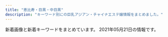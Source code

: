 ```yaml
---
title: "恵比寿・目黒・中目黒"
description: "キーワード別にの巨乳アジアン・チャイナエステ嬢情報をまとめました。"
---
```


新着画像と新着キーワードをまとめています。
2021年05月21日の情報です。

<DmmAffiliateIns />
<KeywordTable
  shops={
    [
    {
        "url": "http://www.oasis.esjoho.com/",
        "station": "\u897f\u5c0f\u5c71\u99c5",
        "img_links": [
            "http://www.oasis.esjoho.com/files/001.jpg",
            "http://www.oasis.esjoho.com/files/004-02.jpg",
            "http://www.oasis.esjoho.com/files/001-02.jpg",
            "http://www.oasis.esjoho.com/img/goback.jpg",
            "http://www.oasis.esjoho.com/img/ttl_info.png",
            "http://www.oasis.esjoho.com/files/002.jpg",
            "http://www.oasis.esjoho.com/files/005-02.jpg",
            "http://www.oasis.esjoho.com/img/btn_blog.png",
            "http://www.oasis.esjoho.com/files/002-02.jpg",
            "http://www.oasis.esjoho.com/img/pickup.jpg",
            "http://www.oasis.esjoho.com/files/005.jpg",
            "http://www.oasis.esjoho.com/files/004.jpg",
            "http://www.oasis.esjoho.com/img/tel.png",
            "http://www.oasis.esjoho.com/img/ttl_news.png",
            "http://www.oasis.esjoho.com/img/btn_side_mobile.jpg"
        ],
        "name": "\u7652\u3057\u5bb6",
        "keywords": {
            "87": 4,
            "86": 2,
            "C": 14,
            "D": 6,
            "85": 2
        }
    },
    {
        "keywords": {
            "85": 1,
            "88": 1,
            "87": 4,
            "D": 5,
            "C": 1
        },
        "img_links": [
            "http://nakamegurofun.com/images/xian.png",
            "http://nakamegurofun.com/files/0074f22.jpg",
            "http://nakamegurofun.com/files/0020964.jpg",
            "http://nakamegurofun.com/files/007-020964.jpg",
            "http://nakamegurofun.com/images/s2.jpg",
            "http://nakamegurofun.com/images/s4.jpg",
            "http://nakamegurofun.com/files/008-020964.jpg",
            "http://nakamegurofun.com/images/s3.jpg",
            "http://nakamegurofun.com/files/008fa9d.jpg",
            "http://nakamegurofun.com/files/006fa9d.jpg",
            "http://nakamegurofun.com/files/006-020964.jpg",
            "http://nakamegurofun.com/files/008-030964.jpg",
            "http://nakamegurofun.com/files/0080964.jpg",
            "http://nakamegurofun.com/images/zi_massage.png",
            "http://nakamegurofun.com/images/s5.jpg",
            "http://nakamegurofun.com/files/0034f22.jpg",
            "http://nakamegurofun.com/images/shop/shop02.jpg",
            "http://nakamegurofun.com/files/0024f22.jpg",
            "http://nakamegurofun.com/files/0050964.jpg",
            "http://nakamegurofun.com/files/007-030964.jpg",
            "http://nakamegurofun.com/files/0054f22.jpg",
            "http://nakamegurofun.com/images/shop/shop04.jpg",
            "http://nakamegurofun.com/images/main_top.png",
            "http://nakamegurofun.com/files/0060964.jpg",
            "http://nakamegurofun.com/files/002fa9d.jpg",
            "http://nakamegurofun.com/files/002-020964.jpg",
            "http://nakamegurofun.com/images/zi_staff.png",
            "http://nakamegurofun.com/files/002-030964.jpg",
            "http://nakamegurofun.com/files/005-020964.jpg",
            "http://nakamegurofun.com/files/0084f22.jpg",
            "http://nakamegurofun.com/files/003-020964.jpg",
            "http://nakamegurofun.com/images/tel.png",
            "http://nakamegurofun.com/files/005fa9d.jpg",
            "http://nakamegurofun.com/files/005-030964.jpg",
            "http://nakamegurofun.com/files/003fa9d.jpg",
            "http://nakamegurofun.com/files/007fa9d.jpg",
            "http://nakamegurofun.com/files/003-030964.jpg",
            "http://nakamegurofun.com/files/006-030964.jpg",
            "http://nakamegurofun.com/images/s1.jpg",
            "http://nakamegurofun.com/files/0030964.jpg",
            "http://nakamegurofun.com/images/main_bottom.png",
            "http://nakamegurofun.com/images/service91a6.png",
            "http://nakamegurofun.com/files/0070964.jpg",
            "http://nakamegurofun.com/images/shop/shop03.jpg",
            "http://nakamegurofun.com/files/0064f22.jpg",
            "http://nakamegurofun.com/images/infotiao1.jpg",
            "http://nakamegurofun.com/images/shop/shop01.jpg"
        ],
        "name": "Flower \uff5e\u30d5\u30e9\u30ef\u30fc\uff5e",
        "url": "http://nakamegurofun.com/",
        "station": "\u4e2d\u76ee\u9ed2\u99c5\u897f\u53e3"
    },
    {
        "name": "\u307f\u3086\u304d",
        "station": "JR\u76ee\u9ed2\u99c5\u6771\u53e3",
        "url": "http://iyashi-kokoro.info/",
        "img_links": [
            "http://iyashi-kokoro.info/img/st46.jpg",
            "http://iyashi-kokoro.info/i/img/s3.jpg",
            "http://iyashi-kokoro.info/i/img/st44.jpg",
            "http://iyashi-kokoro.info/i/img/st54.jpg",
            "http://iyashi-kokoro.info/img/st39.jpg",
            "http://iyashi-kokoro.info/i/img/st64.jpg",
            "http://iyashi-kokoro.info/i/img/st52.jpg",
            "http://iyashi-kokoro.info/i/img/st49.jpg",
            "http://iyashi-kokoro.info/i/img/st42.jpg",
            "http://iyashi-kokoro.info/i/img/s4.jpg",
            "http://iyashi-kokoro.info/i/img/st51.jpg",
            "http://iyashi-kokoro.info/img/s62.jpg",
            "http://iyashi-kokoro.info/i/img/st40.jpg",
            "http://iyashi-kokoro.info/i/img/r5.jpg",
            "http://iyashi-kokoro.info/i/img/st60.jpg",
            "http://iyashi-kokoro.info/img/st53.jpg",
            "http://iyashi-kokoro.info/img/st50.jpg",
            "http://iyashi-kokoro.info/i/img/st43.jpg",
            "http://iyashi-kokoro.info/img/st65.jpg",
            "http://iyashi-kokoro.info/img/mo.png",
            "http://iyashi-kokoro.info/img/st51.jpg",
            "http://iyashi-kokoro.info/i/img/st65.jpg",
            "http://iyashi-kokoro.info/img/s59.jpg",
            "http://iyashi-kokoro.info/img/s60.jpg",
            "http://iyashi-kokoro.info/img/st58.jpg",
            "http://iyashi-kokoro.info/i/img/st20.jpg",
            "http://iyashi-kokoro.info/i/img/r3.jpg",
            "http://iyashi-kokoro.info/i/img/st58.jpg",
            "http://iyashi-kokoro.info/i/img/r4.jpg",
            "http://iyashi-kokoro.info/i/img/r2.jpg",
            "http://iyashi-kokoro.info/i/img/s2.jpg",
            "http://iyashi-kokoro.info/i/img/st63.jpg",
            "http://iyashi-kokoro.info/img/s65.jpg",
            "http://iyashi-kokoro.info/img/fla.jpg",
            "http://iyashi-kokoro.info/img/s55.jpg",
            "http://iyashi-kokoro.info/img/st52.jpg",
            "http://iyashi-kokoro.info/img/st43.jpg",
            "http://iyashi-kokoro.info/i/img/st55.jpg",
            "http://iyashi-kokoro.info/i/img/st50.jpg",
            "http://iyashi-kokoro.info/img/s63.jpg",
            "http://iyashi-kokoro.info/i/img/r6.jpg",
            "http://iyashi-kokoro.info/img/s56.jpg",
            "http://iyashi-kokoro.info/img/st61.jpg",
            "http://iyashi-kokoro.info/img/st32.jpg",
            "http://iyashi-kokoro.info/img/st44.jpg",
            "http://iyashi-kokoro.info/img/cam.jpg",
            "http://iyashi-kokoro.info/img/botton.jpg",
            "http://iyashi-kokoro.info/i/img/st39.jpg",
            "http://iyashi-kokoro.info/img/s64.jpg",
            "http://iyashi-kokoro.info/img/s58.jpg",
            "http://iyashi-kokoro.info/i/img/st62.jpg",
            "http://iyashi-kokoro.info/i/img/st41.jpg",
            "http://iyashi-kokoro.info/img/s18.jpg",
            "http://iyashi-kokoro.info/i/img/st57.jpg",
            "http://iyashi-kokoro.info/img/st57.jpg",
            "http://iyashi-kokoro.info/i/img/s1.jpg",
            "http://iyashi-kokoro.info/img/st55.jpg",
            "http://iyashi-kokoro.info/img/st42.jpg",
            "http://iyashi-kokoro.info/img/st49.jpg",
            "http://iyashi-kokoro.info/img/st40.jpg",
            "http://iyashi-kokoro.info/img/s54.jpg",
            "http://iyashi-kokoro.info/img/st54.jpg",
            "http://iyashi-kokoro.info/img/st29.jpg",
            "http://iyashi-kokoro.info/i/img/st53.jpg",
            "http://iyashi-kokoro.info/img/st63.jpg",
            "http://iyashi-kokoro.info/img/st56.jpg",
            "http://iyashi-kokoro.info/img/s61.jpg",
            "http://iyashi-kokoro.info/img/st60.jpg",
            "http://iyashi-kokoro.info/i/img/r1.jpg",
            "http://iyashi-kokoro.info/i/img/st61.jpg",
            "http://iyashi-kokoro.info/i/img/st29.jpg",
            "http://iyashi-kokoro.info/img/st41.jpg",
            "http://iyashi-kokoro.info/img/st20.jpg",
            "http://iyashi-kokoro.info/img/s57.jpg",
            "http://iyashi-kokoro.info/i/img/st59.jpg",
            "http://iyashi-kokoro.info/i/img/st56.jpg",
            "http://iyashi-kokoro.info/img/st62.jpg",
            "http://iyashi-kokoro.info/img/st64.jpg",
            "http://iyashi-kokoro.info/img/st59.jpg",
            "http://iyashi-kokoro.info/i/img/st32.jpg"
        ],
        "keywords": {
            "86": 38,
            "D": 40,
            "C": 7,
            "E": 13,
            "85": 5,
            "88": 7,
            "87": 3
        }
    },
    {
        "station": "JR\u76ee\u9ed2\u99c5\u6771\u53e3",
        "keywords": {},
        "name": "RelaCute \u30ea\u30e9\u30ad\u30e5\u30fc\u30c8",
        "url": "http://relacute.tyo.cm/",
        "img_links": []
    },
    {
        "img_links": [
            "http://with-you.tyo.cm/photos/sites/6/2019/11/2019112214502832.jpg",
            "http://with-you.tyo.cm/photos/sites/6/2019/12/2019121914290846.jpg",
            "http://with-you.tyo.cm/photos/sites/6/2019/10/2019102716505281.jpg",
            "http://with-you.tyo.cm/photos/sites/6/2019/11/2019110108002447.jpg",
            "http://with-you.tyo.cm/photos/sites/6/2019/02/2019021818395644.jpg",
            "http://with-you.tyo.cm/images/top.png",
            "http://with-you.tyo.cm/photos/sites/6/2020/06/2020061515324852.jpg",
            "http://with-you.tyo.cm/photos/sites/6/2019/12/2019121017051599.jpg",
            "http://with-you.tyo.cm/photos/sites/6/2019/11/2019112916080552.jpg",
            "http://with-you.tyo.cm/photos/sites/6/2019/06/2019060510455732.jpg",
            "http://with-you.tyo.cm/photos/sites/6/2019/02/2019021816145119.jpg",
            "http://with-you.tyo.cm/photos/sites/6/2019/11/2019112517121980.jpg",
            "http://with-you.tyo.cm/photos/sites/6/2020/06/2020061515330329.jpg",
            "http://with-you.tyo.cm/photos/sites/6/2019/02/2019021818404723.jpg",
            "http://with-you.tyo.cm/photos/sites/6/2019/03/2019030615474648.jpg",
            "http://with-you.tyo.cm/photos/sites/6/2019/11/2019110606012817.jpg",
            "http://with-you.tyo.cm/images/s_pick.jpg",
            "http://with-you.tyo.cm/photos/sites/6/2021/04/2021041715082929.jpg",
            "http://with-you.tyo.cm/photos/sites/6/2019/11/2019112916075813.jpg",
            "http://with-you.tyo.cm/photos/sites/6/2019/11/2019110108001772.jpg",
            "http://with-you.tyo.cm/photos/sites/6/2019/11/2019112214503286.jpg",
            "http://with-you.tyo.cm/photos/sites/6/2019/11/2019110806175734.jpg",
            "http://with-you.tyo.cm/images/s_staff.jpg",
            "http://with-you.tyo.cm/photos/sites/6/2019/12/2019121914290210.jpg",
            "http://with-you.tyo.cm/photos/sites/6/2019/02/2019021816155116.jpg",
            "http://with-you.tyo.cm/photos/sites/6/2019/11/2019110107573374.jpg",
            "http://with-you.tyo.cm/photos/sites/6/2019/11/2019111915264240.jpg",
            "http://with-you.tyo.cm/photos/sites/6/2019/10/2019102716505124.jpg",
            "http://with-you.tyo.cm/photos/sites/6/2020/09/2020092511214697.jpg",
            "http://with-you.tyo.cm/photos/sites/6/2020/03/2020032714573892.jpg",
            "http://with-you.tyo.cm/photos/sites/6/2020/03/2020032714542799.jpg",
            "http://with-you.tyo.cm/photos/sites/6/2019/11/2019112916075124.jpg",
            "http://with-you.tyo.cm/photos/sites/6/2019/11/2019110806175615.jpg",
            "http://with-you.tyo.cm/photos/sites/6/2019/11/2019110107572662.jpg",
            "http://with-you.tyo.cm/images/s_news.jpg",
            "http://with-you.tyo.cm/photos/sites/6/2019/12/2019121017051597.jpg"
        ],
        "url": "http://with-you.tyo.cm",
        "station": "JR\u76ee\u9ed2\u99c5\u6771\u53e3",
        "keywords": {
            "C": 26,
            "D": 16,
            "\u80f8": 1
        },
        "name": "With you\u30fb\u30a6\u30a3\u30ba\u30e6\u30fc"
    },
    {
        "name": "\u30d0\u30d9\u30eb",
        "keywords": {},
        "img_links": [
            "https://meguro-babel.com/topics/img/157-1.jpg",
            "https://meguro-babel.com/girl/24.jpg",
            "https://meguro-babel.com/girl/5.jpg",
            "https://meguro-babel.com/girl/9.jpg",
            "https://meguro-babel.com/images/room/photo01.jpg",
            "https://meguro-babel.com/girl/21.jpg",
            "https://meguro-babel.com/images/img_1.jpg",
            "https://meguro-babel.com/girl/7.jpg",
            "https://meguro-babel.com/girl/1.jpg",
            "https://meguro-babel.com/girl/8.jpg",
            "https://meguro-babel.com/girl/4.jpg",
            "https://meguro-babel.com/images/room/photo04.jpg",
            "https://meguro-babel.com/topics/img/145-1.jpg",
            "https://meguro-babel.com/images/room/photo02.jpg",
            "https://meguro-babel.com/images/qr.jpg",
            "https://meguro-babel.com/girl/15.jpg",
            "https://meguro-babel.com/images/room/photo03.jpg",
            "https://meguro-babel.com/topics/img/156-1.jpg",
            "https://meguro-babel.com/images/topimg4.jpg"
        ],
        "station": "JR\u76ee\u9ed2\u99c5\u6771\u53e3",
        "url": "https://meguro-babel.com/"
    },
    {
        "keywords": {},
        "url": "http://www.himawari-aroma.xyz/",
        "station": "JR\u6075\u6bd4\u5bff\u99c5\u897f\u53e3",
        "img_links": [
            "http://www.himawari-aroma.xyz/images/shop/4/1.jpg",
            "http://www.himawari-aroma.xyz/images/shop/4/2.jpg",
            "http://www.himawari-aroma.xyz/images/13.png",
            "http://www.himawari-aroma.xyz/images/psd/off.jpg",
            "http://www.himawari-aroma.xyz/images/sys.jpg",
            "http://www.himawari-aroma.xyz/images/staff/3/mayu.png",
            "http://www.himawari-aroma.xyz/images/staff/3/ami.png",
            "http://www.himawari-aroma.xyz/images/shop/1.png"
        ],
        "name": "\u3072\u307e\u308f\u308a"
    },
    {
        "img_links": [
            "http://sakuram.jpest.net/images/tit_massage.jpg",
            "http://sakuramadmin.jpest.net/uploads//2021051906122737-scaled-e1621404764474.jpeg",
            "http://sakuram.jpest.net/images/c3.jpg",
            "http://sakuramadmin.jpest.net/uploads//2021050608205136-e1620289297840.jpeg",
            "http://sakuram.jpest.net/images/tit_staff.jpg",
            "http://sakuram.jpest.net/images/c8.jpg",
            "http://sakuram.jpest.net/images/c7.jpg",
            "http://sakuram.jpest.net/images/sp_tit_new.jpg",
            "http://sakuram.jpest.net/images/c9.jpg",
            "http://sakuramadmin.jpest.net/uploads//2021031911110584-e1616152277976.jpeg",
            "http://sakuramadmin.jpest.net/uploads//2021051616283953-e1621182530874.jpeg",
            "http://sakuramadmin.jpest.net/uploads//2021051616285979-e1621182557998.jpeg",
            "http://sakuram.jpest.net/images/tit_sch.jpg",
            "http://sakuramadmin.jpest.net/uploads//2021051404342418-e1620966876658.jpeg",
            "http://sakuramadmin.jpest.net/uploads//2021031916241575-scaled.jpeg",
            "http://sakuram.jpest.net/images/top.jpg",
            "http://sakuramadmin.jpest.net/uploads//2021032109570330-e1616320636156.jpeg",
            "http://sakuram.jpest.net/images/tit_new.jpg",
            "http://sakuram.jpest.net/images/sp_tit_staff.jpg",
            "http://sakuram.jpest.net/images/tit_pro.jpg",
            "http://sakuramadmin.jpest.net/uploads//2021031911072093-e1616152076234.jpeg",
            "http://sakuramadmin.jpest.net/uploads//2021031911175546-e1616152759491.jpeg",
            "http://sakuram.jpest.net/images/c4.jpg",
            "http://sakuram.jpest.net/images/c6.jpg",
            "http://sakuram.jpest.net/images/acc.jpg",
            "http://sakuramadmin.jpest.net/uploads//2021031911065558-e1616152029628.jpeg",
            "http://sakuram.jpest.net/images/c5.jpg",
            "http://sakuramadmin.jpest.net/uploads//2021031911082377-e1616152110616.jpeg",
            "http://sakuram.jpest.net/images/sp_tit_massage.jpg",
            "http://sakuram.jpest.net/images/sp_tit_pro.jpg",
            "http://sakuram.jpest.net/images/c2.jpg",
            "http://sakuram.jpest.net/images/c1.jpg",
            "http://sakuram.jpest.net/images/sp_tit_pick.jpg",
            "http://sakuramadmin.jpest.net/uploads//2021031911185719-e1616152747951.jpeg",
            "http://sakuram.jpest.net/images/tel.png"
        ],
        "keywords": {
            "86": 1,
            "E": 1,
            "C": 1
        },
        "url": "http://sakuram.jpest.net/",
        "name": "\u685c\u6e80\u958b",
        "station": "JR\u6075\u6bd4\u5bff\u897f\u53e3"
    },
    {
        "keywords": {},
        "img_links": [
            "http://www.ourstarts.site/templets/default/picture/head_tell.png",
            "http://www.ourstarts.site/templets/default/images/t1.jpg",
            "http://www.ourstarts.site/templets/default/picture/foot_tel.png",
            "http://www.ourstarts.site/uploads/allimg/200729/1-200H9141229.jpg",
            "http://www.ourstarts.site/uploads/200729/1-200H9140Q13E.jpg",
            "http://www.ourstarts.site/templets/default/picture/staff.png",
            "http://www.ourstarts.site/uploads/200729/1-200H9141612609.jpg",
            "http://www.ourstarts.site/templets/default/images/t3.jpg",
            "http://www.ourstarts.site/uploads/allimg/200729/1-200H9141912.jpg",
            "http://www.ourstarts.site/templets/default/picture/timg (1).png",
            "http://www.ourstarts.site/uploads/180917/1-1P91G6122J28.jpg",
            "http://www.ourstarts.site/templets/default/picture/news.png",
            "http://www.ourstarts.site/templets/default/picture/tel_contact.png",
            "http://www.ourstarts.site/templets/default/images/t2.jpg",
            "http://www.ourstarts.site/templets/default/picture/close.png",
            "http://www.ourstarts.site/uploads/200729/1-200H9140K5J4.jpg",
            "http://www.ourstarts.site/templets/default/picture/right.png",
            "http://www.ourstarts.site/uploads/allimg/200729/1-200H9141213.jpg"
        ],
        "name": "\u30cb\u30e3\u30fc\u30cb\u30e3\u30fc",
        "url": "http://www.ourstarts.site/",
        "station": "JR\u6075\u6bd4\u5bff\u99c5\u897f\u53e3"
    },
    {
        "url": "http://hi-msg.com/tonton/",
        "img_links": [
            "http://hi-msg.com/tonton/images/an_1_02.jpg",
            "http://hi-msg.com/tonton/images/staff_images/st4.jpg",
            "http://hi-msg.com/tonton/images/staff_images/sl.png",
            "http://hi-msg.com/tonton/images/r3.jpg",
            "http://hi-msg.com/tonton/images/index_01.jpg",
            "http://hi-msg.com/tonton/images/an_5_01.jpg",
            "http://hi-msg.com/tonton/images/an_1_01.jpg",
            "http://hi-msg.com/tonton/images/r1.jpg",
            "http://hi-msg.com/tonton/images/an_4_01.jpg",
            "http://hi-msg.com/tonton/images/staff_images/st5.jpg",
            "http://hi-msg.com/tonton/images/slider/slide3s.png",
            "http://hi-msg.com/tonton/images/r4.jpg",
            "http://hi-msg.com/tonton/images/staff_images/st3.jpg",
            "http://hi-msg.com/tonton/images/slider/slide3.png",
            "http://hi-msg.com/tonton/images/an_6_01.jpg",
            "http://hi-msg.com/tonton/images/slider/slide2.png",
            "http://hi-msg.com/tonton/images/an_3_01.jpg",
            "http://hi-msg.com/tonton/images/fbb.jpg",
            "http://hi-msg.com/tonton/images/sys1.jpg",
            "http://hi-msg.com/tonton/images/an_5_02.jpg",
            "http://hi-msg.com/tonton/images/slider/slide1s.png",
            "http://hi-msg.com/tonton/images/index-2.jpg",
            "http://hi-msg.com/tonton/images/an_2_02.jpg",
            "http://hi-msg.com/tonton/images/slider/slide1.png",
            "http://hi-msg.com/tonton/images/r2.jpg",
            "http://hi-msg.com/tonton/images/an_6_02.jpg",
            "http://hi-msg.com/tonton/images/qr.jpg",
            "http://hi-msg.com/tonton/images/staff_images/st2.jpg",
            "http://hi-msg.com/tonton/images/an_4_02.jpg",
            "http://hi-msg.com/tonton/images/eve1.png",
            "http://hi-msg.com/tonton/images/index-1.jpg",
            "http://hi-msg.com/tonton/images/an_2_01.jpg",
            "http://hi-msg.com/tonton/images/staff_images/st1.jpg",
            "http://hi-msg.com/tonton/images/an_3_02.jpg",
            "http://hi-msg.com/tonton/images/slider/slide2s.png"
        ],
        "name": "\u30c8\u30f3\u30c8\u30f3",
        "station": "JR\u6075\u6bd4\u5bff\u99c5\u897f\u53e3",
        "keywords": {
            "83": 7,
            "86": 17,
            "C": 7,
            "E": 5,
            "85": 7,
            "D": 19
        }
    },
    {
        "name": "\u91d1\u306e\u6708",
        "url": "http://kintsuki.este88.com/",
        "img_links": [
            "http://kintsuki.este88.com/gals/mika1.jpg",
            "http://kintsuki.este88.com/gals/rei1.jpg",
            "http://kintsuki.este88.com/images/ph1.jpg",
            "http://kintsuki.este88.com/gals/yuyu1.jpg",
            "http://kintsuki.este88.com/gals/koyuki1.jpg",
            "http://kintsuki.este88.com/gals/kana1.jpg",
            "http://kintsuki.este88.com/gals/momo1.jpg",
            "http://kintsuki.este88.com/gals/kixyoko1.jpg",
            "http://kintsuki.este88.com/gals/kaori1.jpg",
            "http://kintsuki.este88.com/images/r02.jpg",
            "http://kintsuki.este88.com/images/r04.jpg",
            "http://kintsuki.este88.com/gals/rina1.jpg",
            "http://kintsuki.este88.com/images/r01.jpg"
        ],
        "station": "JR\u76ee\u9ed2\u99c5\u6771\u53e3",
        "keywords": {}
    },
    {
        "keywords": {
            "88": 2,
            "87": 3,
            "83": 3,
            "C": 4,
            "F": 1,
            "85": 6,
            "84": 1,
            "86": 8,
            "D": 17,
            "E": 1
        },
        "station": "JR\u76ee\u9ed2\u99c5\u897f\u53e3",
        "url": "http://onlyone.tyo.cm/",
        "name": "OnlyOne",
        "img_links": [
            "http://onlyone.tyo.cm/photos/sites/5/2021/05/2021050615551714.jpg",
            "http://onlyone.tyo.cm/photos/sites/5/2019/11/2019110105152849.jpg",
            "http://onlyone.tyo.cm/photos/sites/5/2019/05/2019052911352557.jpg",
            "http://onlyone.tyo.cm/photos/sites/5/2019/12/2019120510353312.jpg",
            "http://onlyone.tyo.cm/images/top.png",
            "http://onlyone.tyo.cm/photos/sites/5/2018/10/201810181432433.jpg",
            "http://onlyone.tyo.cm/photos/sites/5/2020/09/2020092510524025.jpg",
            "http://onlyone.tyo.cm/photos/sites/5/2020/09/2020090210405221.jpg",
            "http://onlyone.tyo.cm/photos/sites/5/2021/02/202102201049167.jpg",
            "http://onlyone.tyo.cm/images/acc3.jpg",
            "http://onlyone.tyo.cm/photos/sites/5/2019/11/2019112117013754.jpg",
            "http://onlyone.tyo.cm/photos/sites/5/2018/11/2018110713255310.jpg",
            "http://onlyone.tyo.cm/photos/sites/5/2020/09/2020092617301564.jpg",
            "http://onlyone.tyo.cm/photos/sites/5/2018/03/2018031607430562.jpg",
            "http://onlyone.tyo.cm/photos/sites/5/2019/02/2019022310334774.jpg",
            "http://onlyone.tyo.cm/photos/sites/5/2019/01/2019011814353078.jpg",
            "http://onlyone.tyo.cm/photos/sites/5/2018/11/2018112110301745.jpg",
            "http://onlyone.tyo.cm/photos/sites/5/2020/09/2020092218541894.jpg",
            "http://onlyone.tyo.cm/photos/sites/5/2018/08/2018082407542866.jpg",
            "http://onlyone.tyo.cm/photos/sites/5/2021/03/2021030316101022.jpg",
            "http://onlyone.tyo.cm/photos/sites/5/2020/05/2020051419324761.jpg",
            "http://onlyone.tyo.cm/photos/sites/5/2021/03/2021030316101626.jpg",
            "http://onlyone.tyo.cm/images/new.jpg",
            "http://onlyone.tyo.cm/photos/sites/5/2019/07/2019071716092046.jpg",
            "http://onlyone.tyo.cm/photos/sites/5/2020/07/2020070217061815.jpg",
            "http://onlyone.tyo.cm/photos/sites/5/2021/02/2021022515094363.jpg",
            "http://onlyone.tyo.cm/photos/sites/5/2020/02/2020022610121615.jpg",
            "http://onlyone.tyo.cm/images/room2.jpg",
            "http://onlyone.tyo.cm/photos/sites/5/2020/09/2020092510523723.jpg",
            "http://onlyone.a1.ies.bz/upload/sites/5/2021/05/2021050615551714.jpg",
            "http://onlyone.tyo.cm/photos/sites/5/2019/07/201907171609201.jpg",
            "http://onlyone.tyo.cm/images/acc2.jpg",
            "http://onlyone.tyo.cm/photos/sites/5/2018/06/2018062904050630.jpg",
            "http://onlyone.tyo.cm/photos/sites/5/2019/06/2019060510384975.jpg",
            "http://onlyone.tyo.cm/images/line.jpg",
            "http://onlyone.tyo.cm/photos/sites/5/2021/02/2021022216501749.jpg",
            "http://onlyone.tyo.cm/images/room3.jpg",
            "http://onlyone.tyo.cm/images/acc4.jpg",
            "http://onlyone.tyo.cm/photos/sites/5/2019/07/2019070711031982.jpg",
            "http://onlyone.tyo.cm/photos/sites/5/2020/03/2020031716151746.jpg",
            "http://onlyone.tyo.cm/images/s_link.png",
            "http://onlyone.tyo.cm/photos/sites/5/2020/01/2020011413500417.jpg",
            "http://onlyone.tyo.cm/photos/sites/5/2019/06/2019060510472559.jpg",
            "http://onlyone.tyo.cm/photos/sites/5/2019/05/2019050915292562.jpg",
            "http://onlyone.tyo.cm/photos/sites/5/2019/03/2019030418403098.jpg",
            "http://onlyone.tyo.cm/photos/sites/5/2020/01/2020011412572423.jpg",
            "http://onlyone.tyo.cm/photos/sites/5/2019/02/2019022310345266.jpg",
            "http://onlyone.tyo.cm/images/room4.jpg",
            "http://onlyone.tyo.cm/images/s_staff.png",
            "http://onlyone.tyo.cm/images/acc1.jpg",
            "http://onlyone.tyo.cm/photos/sites/5/2019/11/2019110105153240.jpg",
            "http://onlyone.tyo.cm/photos/sites/5/2020/01/2020011413501066.jpg",
            "http://onlyone.tyo.cm/photos/sites/5/2020/06/2020060815500896.jpg",
            "http://onlyone.tyo.cm/photos/sites/5/2020/09/2020092510523998.jpg",
            "http://onlyone.tyo.cm/photos/sites/5/2019/08/2019082610481667.jpg",
            "http://onlyone.tyo.cm/photos/sites/5/2019/01/2019013017371133.jpg",
            "http://onlyone.tyo.cm/photos/sites/5/2017/11/2017112708111797.jpg",
            "http://onlyone.tyo.cm/photos/sites/5/2020/07/2020070215334437.jpg",
            "http://onlyone.tyo.cm/photos/sites/5/2018/09/2018092710191274.jpg",
            "http://onlyone.tyo.cm/photos/sites/5/2019/12/2019121715483135.jpg",
            "http://onlyone.tyo.cm/photos/sites/5/2019/07/2019070616424775.jpg",
            "http://onlyone.tyo.cm/images/room1.jpg",
            "http://onlyone.tyo.cm/photos/sites/5/2018/07/2018071709241386.jpg",
            "http://onlyone.tyo.cm/photos/sites/5/2021/02/2021021810240848.jpg",
            "http://onlyone.tyo.cm/photos/sites/5/2019/08/2019080815010066.jpg",
            "http://onlyone.tyo.cm/photos/sites/5/2018/08/2018080308152252.jpg"
        ]
    },
    {
        "img_links": [
            "http://angel.jpn.cm/photos/sites/3/2018/06/2018062105525655.jpg",
            "http://angel.jpn.cm/photos/sites/3/2016/08/staff24.jpg",
            "http://angel.jpn.cm/photos/sites/3/2020/09/2020092511154515.jpg",
            "http://angel.jpn.cm/photos/sites/3/2016/08/staff35.jpg",
            "http://angel.jpn.cm/photos/sites/3/2017/11/2017112010234266.jpg",
            "http://angel.jpn.cm/photos/sites/3/2016/08/staff2.jpg",
            "http://angel.jpn.cm/photos/sites/3/2016/08/staff29.jpg",
            "http://angel.jpn.cm/images/girl-z2.jpg",
            "http://angel.jpn.cm/images/top01.jpg",
            "http://angel.jpn.cm/photos/sites/3/2016/08/staff4.jpg",
            "http://angel.jpn.cm/photos/sites/3/2016/08/staff5a.jpg",
            "http://angel.jpn.cm/images/room4.jpg",
            "http://angel.jpn.cm/photos/sites/3/2016/09/staff40.jpg",
            "http://angel.jpn.cm/photos/sites/3/2020/06/2020061515170635.jpg",
            "http://angel.jpn.cm/photos/sites/3/2021/02/2021022516024747.jpg",
            "http://angel.jpn.cm/photos/sites/3/2019/10/2019100910242499.jpg",
            "http://angel.jpn.cm/photos/sites/3/2016/08/staff23.jpg",
            "http://angel.jpn.cm/photos/sites/3/2016/08/staff28.jpg",
            "http://angel.jpn.cm/photos/sites/3/2016/08/staff38.jpg",
            "http://angel.jpn.cm/photos/sites/3/2016/08/staff3a.jpg",
            "http://angel.jpn.cm/photos/sites/3/2019/06/2019060510404179.jpg",
            "http://angel.jpn.cm/images/mobile.jpg",
            "http://angel.jpn.cm/photos/sites/3/2016/08/staff22.jpg",
            "http://angel.jpn.cm/photos/sites/3/2018/09/2018091001155585.jpg",
            "http://angel.jpn.cm/photos/sites/3/2016/10/staff01.jpg",
            "http://angel.jpn.cm/images/s_news.png",
            "http://angel.jpn.cm/photos/sites/3/2016/09/72670992207769698.jpg",
            "http://angel.jpn.cm/images/s_mobile.png",
            "http://angel.jpn.cm/photos/sites/3/2016/08/staff21.jpg",
            "http://angel.jpn.cm/photos/sites/3/2016/08/staff37.jpg",
            "http://angel.jpn.cm/images/s_staff.png",
            "http://angel.jpn.cm/photos/sites/3/2021/02/2021021714005240.jpg",
            "http://angel.jpn.cm/photos/sites/3/2016/08/staff8a.jpg",
            "http://angel.jpn.cm/photos/sites/3/2016/08/staff28a.jpg",
            "http://angel.jpn.cm/photos/sites/3/2019/07/2019071016030711.jpg",
            "http://angel.jpn.cm/photos/sites/3/2016/08/staff36g.jpg",
            "http://angel.jpn.cm/photos/sites/3/2017/04/1.jpg",
            "http://angel.jpn.cm/photos/sites/3/2016/10/staff01a.jpg",
            "http://angel.jpn.cm/images/room7.jpg",
            "http://angel.jpn.cm/photos/sites/3/2019/11/2019111814073465.jpg",
            "http://angel.jpn.cm/images/s_pick.png",
            "http://angel.jpn.cm/photos/sites/3/2017/05/8.jpg",
            "http://angel.jpn.cm/images/nbj3.jpg",
            "http://angel.jpn.cm/images/room5.jpg",
            "http://angel.jpn.cm/images/info.jpg",
            "http://angel.jpn.cm/photos/sites/3/2016/08/staff25.jpg",
            "http://angel.jpn.cm/images/room3.jpg",
            "http://angel.jpn.cm/photos/sites/3/2017/12/201712270537317.jpg",
            "http://angel.jpn.cm/photos/sites/3/2016/08/staff3.jpg",
            "http://angel.jpn.cm/photos/sites/3/2019/11/201911181407260.jpg",
            "http://angel.jpn.cm/photos/sites/3/2017/01/1.jpg",
            "http://angel.jpn.cm/photos/sites/3/2017/03/2.jpg",
            "http://angel.jpn.cm/photos/sites/3/2018/06/2018061505064251.jpg",
            "http://angel.jpn.cm/photos/sites/3/2018/06/2018061601280885.jpg",
            "http://angel.jpn.cm/images/room1.jpg",
            "http://angel.jpn.cm/images/s_link.png",
            "http://angel.jpn.cm/photos/sites/3/2019/12/2019122718552413.jpg",
            "http://angel.jpn.cm/photos/sites/3/2019/07/2019071213431954.jpg",
            "http://angel.jpn.cm/images/room2.jpg",
            "http://angel.jpn.cm/photos/sites/3/2019/12/2019122718552333.jpg",
            "http://angel.jpn.cm/photos/sites/3/2016/08/staff7.jpg",
            "http://angel.jpn.cm/photos/sites/3/2016/08/staff24a.jpg",
            "http://angel.jpn.cm/photos/sites/3/2017/11/201711280608539.jpg",
            "http://angel.jpn.cm/photos/sites/3/2016/08/staff11.jpg",
            "http://angel.jpn.cm/images/room6.jpg",
            "http://angel.jpn.cm/photos/sites/3/2016/08/staff5.jpg",
            "http://angel.jpn.cm/photos/sites/3/2019/06/201906051042276.jpg",
            "http://angel.jpn.cm/images/girl-z1.jpg",
            "http://angel.jpn.cm/photos/sites/3/2016/08/staff36h.jpg",
            "http://angel.jpn.cm/images/top02.jpg",
            "http://angel.jpn.cm/photos/sites/3/2018/11/201811011331167.jpg",
            "http://angel.jpn.cm/photos/sites/3/2016/08/staff8.jpg",
            "http://angel.jpn.cm/photos/sites/3/2016/08/staff39.jpg",
            "http://angel.jpn.cm/photos/sites/3/2016/08/staff2a.jpg",
            "http://angel.jpn.cm/photos/sites/3/2018/06/2018061505064271.jpg",
            "http://angel.jpn.cm/photos/sites/3/2019/12/2019122718552430.jpg",
            "http://angel.jpn.cm/photos/sites/3/2016/08/staff14.jpg",
            "http://cdn.dino-es.com/images/logo/150x40DinoEs.png",
            "http://angel.jpn.cm/photos/sites/3/2016/08/staff37a.jpg"
        ],
        "name": "Angel-\u30a8\u30f3\u30b8\u30a7\u30eb-",
        "keywords": {
            "88": 2,
            "E": 3,
            "84": 1,
            "90": 1,
            "86": 7,
            "C": 33,
            "85": 4,
            "D": 21,
            "87": 3,
            "89": 2,
            "F": 1
        },
        "station": "JR\u76ee\u9ed2\u99c5\u6771\u53e3",
        "url": "http://angel.jpn.cm/"
    },
    {
        "keywords": {
            "86": 9,
            "C": 5,
            "87": 2,
            "82": 2,
            "85": 3,
            "E": 2,
            "93": 1,
            "D": 14,
            "83": 4
        },
        "url": "http://victoria.tyo.cm/",
        "img_links": [
            "http://victoria.tyo.cm/photos/sites/13/2020/03/2020031904101259.jpg",
            "http://victoria.tyo.cm/images/face.jpg",
            "http://victoria.tyo.cm/photos/sites/13/2019/01/2019010506292922.jpg",
            "http://victoria.tyo.cm/photos/sites/13/2021/02/2021021509575615.jpg",
            "http://victoria.tyo.cm/photos/sites/13/2018/12/2018122701570643.jpg",
            "http://victoria.tyo.cm/photos/sites/13/2019/12/2019120106181894.jpg",
            "http://victoria.tyo.cm/photos/sites/13/2018/12/2018122904422525.jpg",
            "http://victoria.tyo.cm/photos/sites/13/2018/12/2018121502493953.jpg",
            "http://victoria.tyo.cm/photos/sites/13/2019/05/201905100639429.jpg",
            "http://victoria.tyo.cm/images/mobile.jpg",
            "http://victoria.tyo.cm/photos/sites/13/2018/12/2018122701570616.jpg",
            "http://victoria.tyo.cm/images/room1.jpg",
            "http://victoria.tyo.cm/photos/sites/13/2020/01/2020012005552181.jpg",
            "http://victoria.tyo.cm/photos/sites/13/2019/10/2019101403232834.jpg",
            "http://victoria.tyo.cm/photos/sites/13/2019/01/2019012509505197.jpg",
            "http://victoria.tyo.cm/images/s_staff.png",
            "https://www.a-side.com/ad/koko/include/banner/koko_125x125.png",
            "http://victoria.tyo.cm/photos/sites/13/2019/12/2019120406433710.jpg",
            "http://victoria.tyo.cm/photos/sites/13/2020/02/2020020104570910.jpg",
            "http://victoria.tyo.cm/photos/sites/13/2020/01/2020011205500461.jpg",
            "http://victoria.tyo.cm/photos/sites/13/2018/12/2018121502493879.jpg",
            "http://victoria.tyo.cm/photos/sites/13/2020/02/2020021307433041.jpg",
            "http://victoria.tyo.cm/photos/sites/13/2019/06/2019061005275095.jpg",
            "http://victoria.tyo.cm/images/top.jpg",
            "http://victoria.tyo.cm/photos/sites/13/2018/12/2018122904411765.jpg",
            "http://victoria.tyo.cm/images/pick.jpg",
            "http://victoria.tyo.cm/photos/sites/13/2020/10/2020100803550565.jpg",
            "http://victoria.tyo.cm/photos/sites/13/2019/08/2019080607062415.jpg",
            "http://victoria.tyo.cm/photos/sites/13/2019/02/2019021206543056.jpg",
            "http://victoria.tyo.cm/photos/sites/13/2019/12/2019120904521737.jpg",
            "http://victoria.tyo.cm/photos/sites/13/2019/02/2019021407162693.jpg",
            "http://victoria.tyo.cm/photos/sites/13/2018/12/2018121502493847.jpg",
            "http://victoria.tyo.cm/photos/sites/13/2019/01/2019012108071242.jpg",
            "http://victoria.tyo.cm/photos/sites/13/2019/04/2019040304024424.jpg",
            "http://victoria.tyo.cm/photos/sites/13/2019/01/2019012509534353.jpg",
            "http://victoria.tyo.cm/photos/sites/13/2019/10/2019100904082968.jpg",
            "http://victoria.tyo.cm/photos/sites/13/2020/01/2020011104241542.jpg",
            "http://victoria.tyo.cm/photos/sites/13/2019/07/2019070206503156.jpg",
            "http://victoria.tyo.cm/photos/sites/13/2020/02/202002030340133.jpg",
            "http://victoria.tyo.cm/photos/sites/13/2019/12/2019120904521188.jpg",
            "http://victoria.tyo.cm/images/room3.jpg",
            "http://victoria.tyo.cm/photos/sites/13/2020/01/2020012005552622.jpg",
            "http://victoria.tyo.cm/images/room2.jpg",
            "http://victoria.tyo.cm/photos/sites/13/2018/12/2018121502493814.jpg",
            "http://victoria.tyo.cm/images/news.jpg",
            "http://victoria.tyo.cm/photos/sites/13/2019/01/2019011103510521.jpg",
            "http://victoria.tyo.cm/photos/sites/13/2019/04/2019041807165826.jpg",
            "http://victoria.tyo.cm/photos/sites/13/2019/02/2019022703022355.jpg",
            "http://victoria.tyo.cm/images/room4.jpg"
        ],
        "name": "Victoria\u30fb\u30d3\u30af\u30c8\u30ea\u30a2",
        "station": "JR\u76ee\u9ed2\u99c5\u6771\u53e3"
    }
]
}
/>
<DmmAffiliateScript />
